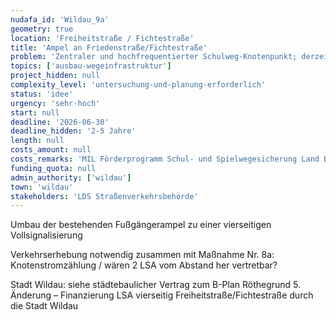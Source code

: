 ```yaml
---
nudafa_id: 'Wildau_9a'
geometry: true
location: 'Freiheitstraße / Fichtestraße'
title: 'Ampel an Friedenstraße/Fichtestraße'
problem: 'Zentraler und hochfrequentierter Schulweg-Knotenpunkt; derzeit nur eine Relation abgesichert, führt zu irregulärem Linksfahren und Konflikten; Konflikte werden sich mit Ausbau des nördlich gelegenen Wohngebietes noch verschärfen'
topics: ['ausbau-wegeinfrastruktur']
project_hidden: null
complexity_level: 'untersuchung-und-planung-erforderlich'
status: 'idee'
urgency: 'sehr-hoch'
start: null
deadline: '2026-06-30'
deadline_hidden: '2-5 Jahre'
length: null
costs_amount: null
costs_remarks: 'MIL Förderprogramm Schul- und Spielwegesicherung Land Brandenburg'
funding_quota: null
admin_authority: ['wildau']
town: 'wildau'
stakeholders: 'LDS Straßenverkehrsbehörde'
---
```


Umbau der bestehenden Fußgängerampel zu einer vierseitigen Vollsignalisierung

Verkehrserhebung notwendig zusammen mit Maßnahme Nr. 8a: Knotenstromzählung / wären 2 LSA vom Abstand her vertretbar?

Stadt Wildau: siehe städtebaulicher Vertrag zum B-Plan Röthegrund 5. Änderung – Finanzierung LSA vierseitig Freiheitstraße/Fichtestraße durch die Stadt Wildau
